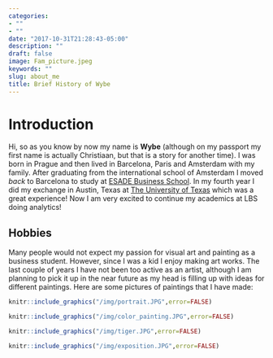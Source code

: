 ```yaml
---
categories:
- ""
- ""
date: "2017-10-31T21:28:43-05:00"
description: ""
draft: false
image: Fam_picture.jpeg
keywords: ""
slug: about_me
title: Brief History of Wybe
---
```


# Introduction

Hi, so as you know by now my name is **Wybe** (although on my passport my first name is actually Christiaan, but that is a story for another time). I was born in Prague and then lived in Barcelona, Paris and Amsterdam with my family. After graduating from the international school of Amsterdam I moved *back* to Barcelona to study at [ESADE Business School](https://en.wikipedia.org/wiki/ESADE_Business_School). In my fourth year I did my exchange in Austin, Texas at [The University of Texas](https://www.utexas.edu/) which was a great experience! Now I am very excited to continue my academics at LBS doing analytics!

## Hobbies

Many people would not expect my passion for visual art and painting as a business student. However, since I was a kid I enjoy making art works. The last couple of years I have not been too active as an artist, although I am planning to pick it up in the near future as my head is filling up with ideas for different paintings. Here are some pictures of paintings that I have made:

```r
knitr::include_graphics("/img/portrait.JPG",error=FALSE)
```

```r
knitr::include_graphics("/img/color_painting.JPG",error=FALSE)
```

```r
knitr::include_graphics("/img/tiger.JPG",error=FALSE)
```

```r
knitr::include_graphics("/img/exposition.JPG",error=FALSE)
```



